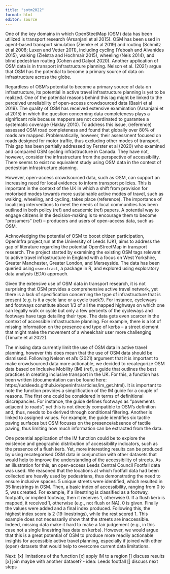 ```yaml
---
title: "sotm2022"
format: html
editor: source
---
```



One of the key domains in which OpenSteetMap (OSM) data has been utilized is transport research (Arsanjani et al 2015). OSM has been used in agent-based transport simulation (Ziemke et al 2019) and routing (Schmitz et al 2008; Luxen and Vetter 2011), including cycling (Yeboah and Alvanides 2015), walking (Zielstra and Hochmair 2015), wheeling (Neis 2014), and blind pedestrian routing (Cohen and Dalyot 2020). Another application of OSM data is in transport infrastructure planning. Nelson et al. (2021) argue that OSM has the potential to become a primary source of data on infrastructure across the globe. 

Regardless of OSM's potential to become a primary source of data on infrastructure, its potential in active travel infrastructure planning is yet to be realized. One of the potential reasons behind this lag might be linked to the perceived unreliability of open-access crowdsourced  data (Basiri et al 2019). The quality of OSM has received extensive examination (Arsanjani et al 2015) in which the question concerning data completeness plays a significant role because mappers are not coordinated to guarantee a systematic coverage (Haklay 2010). To address this issue, (reference) assessed OSM road completeness and found that globally over 80% of roads are mapped. Problematically, however, their assessment focused on roads designed for motor traffic, thus excluding other modes of transport. This gap has been partially addressed by Ferster et al (2020) who examined and compared OSM cycling infrastructure in Canada. They have not, however, consider the infrastructure from the perspective of accessibility. There seems to exist no equivalent study using OSM data in the context of pedestrian infrastructure planning. 

However, open-access crowdsourced data, such as OSM, can support an increasing need for local evidence to inform transport policies. This is important in the context of the UK in which a shift from provision for motorised modes towards more sustainable active modes of travel, such as walking, wheeling, and cycling, takes place (reference). The importance of localizing interventions to meet the needs of local communities has been outlined in both policy (ref) and academic (ref) papers. A potential way to engage citizens in the decision-making is to encourage them to become "prosumers" (ref) -- producers and users of open-access data, such as OSM.  

Acknowledging the potential of OSM to boost citizen participation, OpenInfra project,run at the University of Leeds (UK), aims to address the gap of literature regarding the potential OpenStreetMap in transport research. The project started by examining the existing OSM tags relevant to active travel infrastructure in England with a focus on West Yorkshire, Greater Manchester, Greater London, and Merseyside. The data has been queried using `osmextract`, a package in R, and explored using exploratory data analysis (EDA) approach.

Given the extensive use of OSM data in transport research, it is not surprising that OSM provides a comprehensive active travel network, yet there is a lack of specification concerning the type of infrastructure that is present (e.g. is it a cycle lane or a cycle track?). For instance, cycleways and footways constitute about 1/3 of all the mapped highways on which one can legally walk or cycle but only a few percents of the cycleways and footways have tags detailing their type. The data gets even scarcer in the context of accessible infrastructure planning. For example, there is a lot of missing information on the presence and type of kerbs -- a street element that might make the movement of a wheelchair user more challenging (Timaite et al 2022). 

The missing data currently limit the use of OSM data in active travel planning, however this does mean that the use of OSM data should be dismissed. Following Nelson et al's (2021) argument that it is important to make crowdsourced data more actionable, we decided to recategorize OSM data based on Inclusive Mobility (IM) (ref), a guide that outlines the best practices in creating inclusive transport in the UK. For this, a function has been written (documentation can be found here: https://udsleeds.github.io/openinfra/articles/im_get.html). It is important to note the function provides a simplification of the IM guide for a couple of reasons. The first one could be considered in terms of definitional discrepancies. For instance, the guide defines footways as "pavements adjacent to roads", yet this is not directly compatible to OSM's definition and, thus, needs to be derived through conditional filtering. Another is linked to assigned values. For example, the guide identifies six tactile paving surfaces but OSM focuses on the presence/absence of tactile paving, thus limiting how much information can be extracted from the data. 

One potential application of the IM function could be to explore the existence and geographic distribution of accessibility indicators, such as the presence of a flush kerb. Yet, more interesting results can be produced by using recategorised OSM data in conjunction with other datasets that would help to improve the understanding of the accessibility of streets. As an illustration for this, an open-access Leeds Central Council Footfall data was used. We reasoned that the locations at which footfall data had been collected are heavily used by pedestrians, thus demonstrating the need to ensure inclusive spaces. 5 unique streets were identified, which resulted in 35 linestrings in OSM. Then, a basic index of accessibility, ranging from 0 to 5, was created. For example, if a linestring is classified as a footway, footpath, or implied footway, then it receives 1, otherwise 0. If a flush kerb is mapped, it received 1, otherwise (e.g., not flush or NA), 0 is given. Finally the values were added and a final index produced. Following this, the highest index score is 2 (19 linestrings), while the rest scored 1. This example does not necessarily show that the streets are inaccessible. Indeed, missing data make it hard to make a fair judgement (e.g., in this case not a single linestring has data on kerbs). However, we would argue that this is a great potential of OSM to produce more readily actionable insights for accessible active travel planning, especially if joined with other (open) datasets that would help to overcome current data limitations.



Next:
[x] limitations of the function
[x] apply IM to a region
[] discuss results
[x] join maybe with another dataset? 
  - idea: Leeds footfall
[] discuss next steps

<!-- ==== draft, don't read -->

<!-- One of the key domains in which OpenSteetMap (OSM) data has been utilized is transport research (Arsanjani et al 2015). OSM has been used in agent-based transport simulation (Ziemke et al 2019) and routing (Schmitz et al 2008; Luxen and Vetter 2011), including cycling (Yeboah and Alvanides 2015), walking (Zielstra and Hochmair 2015), wheeling (Neis 2014), and blind pedestrian routing (Cohen and Dalyot 2020). Nevertheless, the quality of OSM data has been a subject of examination (Arsanjani et al 2015), primarily resulting from the perceived unreliability of open crowdsourced data (Basiri et al 2019). -->

<!-- The importance of crowdsourced, including OSM, data has become even more important in data-informed policy decision making. For example, DiGioia et al. (2017) argue that the lack of data complicates the assessment of interventions on cycling safety. Yet, safety is crucial in promoting active modes of travel (cycling, walking, and wheeling) in order to reach UK's Net Zero goals (reference). Indeed, infrastructure is key in ensuring safety (ref) and OSM has a potential to be a primary source of infrastructure data (Nelson et al 2021).  -->

<!-- Even though OSM data is flexible enough to represent active travel infrastructure, its potential in this context is yet be more researched (see Nelson et al 2021). For example, Ferster et al (2019) have examined and compared OSM cycling infrastructure in Canada, but did not, for instance, consider the infrastructure from the perspective of accessibility. There seems to be no equivalent study using OSM data in the context of pedestrian infrastructure planning.  -->

<!-- OpenInfra project, run at the University of Leeds (UK), aims to address the gap of literature on the potential of open-access data, specifically, OpenStreetMap, in transport research with a focus on active travel infrastructure planning. OSM  -->


<!-- The need to consider active travel infrastructure has been highlighted by the shifting focus from motorized towards active modes of travel. -->


<!-- increasing demands to consider the needs of local communities -->


<!-- While the project context is UK, it is expected that the developed methods and tools will be applicable to other contexts. The project has been developed in the  -->


